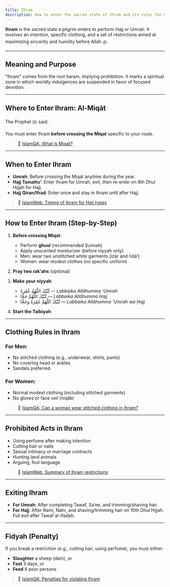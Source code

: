 ```yaml
---
title: Ihram
description: How to enter the sacred state of Ihram and its rules for men and women.
---
```



**Ihram** is the sacred state a pilgrim enters to perform Hajj or Umrah. It involves an intention, specific clothing, and a set of restrictions aimed at maximizing sincerity and humility before Allah ﷻ.

---

## Meaning and Purpose

"Ihram" comes from the root ḥaram, implying prohibition. It marks a spiritual zone in which worldly indulgences are suspended in favor of focused devotion.

---

## Where to Enter Ihram: Al-Miqāt

The Prophet ﷺ said:

<Citation
  translation="The Miqat for the people of Madinah is Dhu’l-Hulayfah, for the people of Sham is al-Juhfah, for the people of Najd is Qarn al-Manazil, for the people of Yemen is Yalamlam..."
  source="Sahih al-Bukhari 1524"
  sourceLink="https://sunnah.com/bukhari:1524"
/>

You must enter Ihram **before crossing the Miqat** specific to your route.

> 🔗 [IslamQA: What is Miqat?](https://islamqa.info/en/answers/109321)

---

## When to Enter Ihram

- **Umrah**: Before crossing the Miqat anytime during the year.
- **Hajj Tamattu‘**: Enter Ihram for Umrah, exit, then re-enter on 8th Dhul Hijjah for Hajj.
- **Hajj Qiran/Ifrad**: Enter once and stay in Ihram until after Hajj.

> 🔗 [IslamWeb: Timing of Ihram for Hajj types](https://www.islamweb.net/en/fatwa/172047)

---

## How to Enter Ihram (Step-by-Step)

1. **Before crossing Miqat**:
   - Perform **ghusl** (recommended Sunnah)
   - Apply unscented moisturizer (before niyyah only)
   - Men: wear two unstitched white garments (izār and ridā’)
   - Women: wear modest clothes (no specific uniform)

2. **Pray two rak‘ahs** (optional)

3. **Make your niyyah**:
   - لَبَّيْكَ اللَّهُمَّ عُمْرَةً — _Labbaika Allāhumma ‘Umrah_
   - لَبَّيْكَ اللَّهُمَّ حَجًّا — _Labbaika Allāhumma Ḥajj_
   - لَبَّيْكَ اللَّهُمَّ عُمْرَةً وَحَجًّا — _Labbaika Allāhumma ‘Umrah wa Ḥajj_

4. **Start the Talbiyah**:

<Citation
  arabic="لَبَّيْكَ اللَّهُمَّ لَبَّيْك، لَبَّيْكَ لَا شَرِيكَ لَكَ لَبَّيْك، إِنَّ الْحَمْدَ وَالنِّعْمَةَ لَكَ وَالْمُلْك، لَا شَرِيكَ لَك"
  transliteration="Labbaika Allāhumma labbayk, labbaika lā sharīka laka labbayk, inna al-ḥamda wan-ni‘mata laka wal-mulk, lā sharīka lak."
  translation="Here I am, O Allah, here I am. You have no partner. All praise, grace, and sovereignty belong to You. You have no partner."
  source="Agreed upon"
  sourceLink="https://sunnah.com/bukhari:1549"
/>

---

## Clothing Rules in Ihram

### For Men:
- No stitched clothing (e.g., underwear, shirts, pants)
- No covering head or ankles
- Sandals preferred

### For Women:
- Normal modest clothing (including stitched garments)
- No gloves or face veil (niqāb)

<Citation
  translation="A woman in Ihram should not wear a face veil or gloves."
  source="Sahih al-Bukhari 1838"
  sourceLink="https://sunnah.com/bukhari:1838"
/>

> 🔗 [IslamQA: Can a woman wear stitched clothing in Ihram?](https://islamqa.info/en/answers/31819)

---

## Prohibited Acts in Ihram

- Using perfume after making intention
- Cutting hair or nails
- Sexual intimacy or marriage contracts
- Hunting land animals
- Arguing, foul language

<Citation
  arabic="فَمَن فَرَضَ فِيهِنَّ الْحَجَّ فَلَا رَفَثَ وَلَا فُسُوقَ وَلَا جِدَالَ فِي الْحَجِّ"
  transliteration="Faman faraḍa fīhinna al-ḥajja falā rafatha wa lā fusūqa wa lā jidāla fī al-ḥajj"
  translation="So whoever has made Hajj obligatory upon himself, there is to be for him no sexual relations, no disobedience, and no disputing during Hajj."
  source="Surah Al-Baqarah 2:197"
  sourceLink="https://quran.com/2/197"
/>

> 🔗 [IslamWeb: Summary of Ihram restrictions](https://www.islamweb.net/en/fatwa/85663)

---

## Exiting Ihram

- **For Umrah**: After completing Tawaf, Sa’ee, and trimming/shaving hair.
- **For Hajj**: After Rami, Nahr, and shaving/trimming hair on 10th Dhul Hijjah. Full exit after Tawaf al-Ifadah.

---

## Fidyah (Penalty)

If you break a restriction (e.g., cutting hair, using perfume), you must either:

- **Slaughter** a sheep (dam), or  
- **Fast** 3 days, or  
- **Feed** 6 poor persons

> 🔗 [IslamQA: Penalties for violating Ihram](https://islamqa.info/en/answers/135298)
